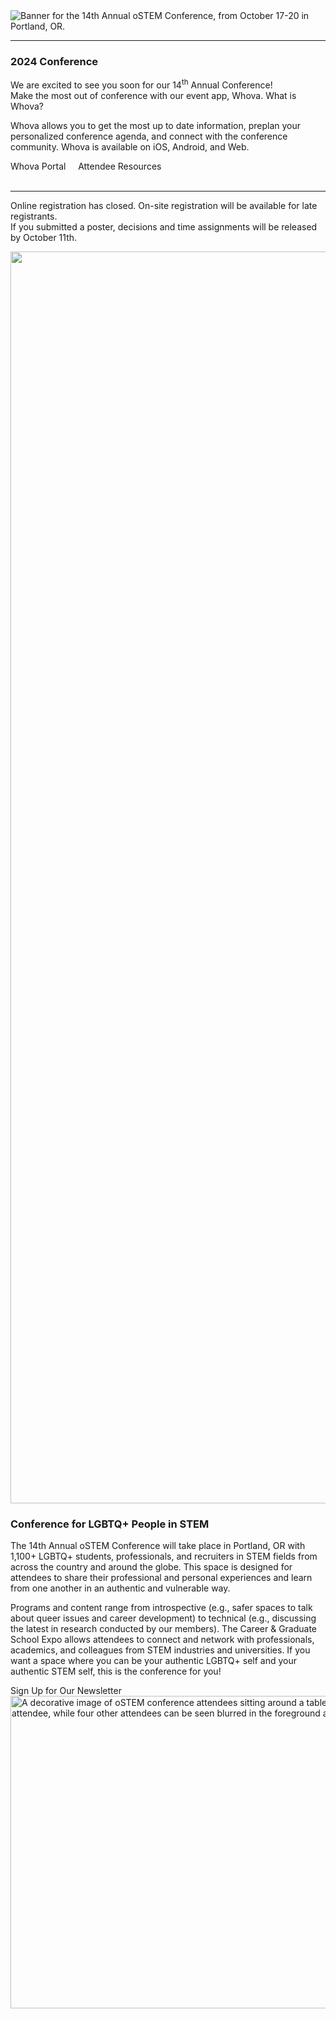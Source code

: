 

<SiteLayout>

<div className="border-chill-green border-solid text-center">
  <picture>
    <source srcSet="/images/2024/14th_banner_square.webp" media='(orientation: portrait)'/>
    <img
      alt="Banner for the 14th Annual oSTEM Conference, from October 17-20 in Portland, OR."
      src="/images/2024/14th_annual_banner.png"
      className="flex w-200 mx-auto rounded"
    />
  </picture>
</div>
<hr className='border-dark-teal border-2 mt-2 rounded'/>

<div className="grid md:grid-cols-5">
  <div className="rounded md:col-span-5 mt-8 border-4 border-dark-teal border-solid bg-dark-teal">
    <h3 className="p-4 pt-3">2024 Conference</h3>
    <div className="bg-primary text-center rounded">
      <div className='pt-4'>
        <span >We are excited to see you soon for our 14<sup>th</sup> Annual Conference!<br/>Make the most out of conference with our event app, Whova. </span> 
        <Popover className='inline-block'>
          <Popover.Button><a>What is Whova?</a></Popover.Button>
          <Popover.Panel className='absolute z-10 mt-1 bg-primary border border-secondary px-3 py-1 mr-2 rounded'><p>Whova allows you to get the most up to date information, preplan your personalized conference agenda, and connect with the conference community. Whova is available on iOS, Android, and Web.</p></Popover.Panel>
        </Popover>
      </div>
      <ConferenceCountdown></ConferenceCountdown>
      <div className="text-xl text-center p-2">
        <CTAButton onClick="https://whova.com/portal/ostem_202411/" backgroundColor="ostem-blue" target='_blank' className='mb-4 md:mb-0'>Whova Portal</CTAButton>
        &nbsp;&nbsp;&nbsp;
        <CTAButton onClick="/2024/attend/resources" backgroundColor="bright-peach" target='_self'>Attendee Resources</CTAButton>
        <br/>
      </div>
      <br/>
      <hr className='border-dark-teal border-2'/>
      <p className='p-4'>Online registration has closed. On-site registration will be available for late registrants.<br/>If you submitted a poster, decisions and time assignments will be released by October 11th.</p>
    </div>
  </div>

  <div className="rounded mt-8 md:col-span-5 bg-green-gray border-4 border-green-gray">
    <Image
      src="/images/2023/2023_homepage_bannerupdate.png"
      alt=""
      style={{width: "100%", height: 'auto'}}
      width="6000"
      height="2003"
      className='rounded-t'
    />
    <div className='px-4 py-2'>
    <h3>Conference for LGBTQ+ People in STEM</h3>
    <p>
      The 14th Annual oSTEM Conference will take place in Portland, OR
      with 1,100+ LGBTQ+ students, professionals, and recruiters in STEM fields
      from across the country and around the globe. This space is designed for
      attendees to share their professional and personal experiences and learn
      from one another in an authentic and vulnerable way. 
    </p>
    <p>
      Programs and content range from introspective (e.g., safer spaces to talk about queer issues
      and career development) to technical (e.g., discussing the latest in
      research conducted by our members). The Career & Graduate School Expo
      allows attendees to connect and network with professionals, academics, and
      colleagues from STEM industries and universities. If you want a space where you can be your 
      authentic LGBTQ+ self and your authentic STEM self, this is the conference for you!
    </p>
    </div>
  </div>
</div>

<div className="text-xl flex justify-center p-8">
  <CTAButton
    onClick="https://www.ostem.org/page/newsletter"
    backgroundColor="bright-peach"
  >
    Sign Up for Our Newsletter
  </CTAButton>
</div>

<div className="mt-8 rounded">
  <Image
    className="rounded"
    src="/images/2023/2023_homepage_image.jpg"
    alt="A decorative image of oSTEM conference attendees sitting around a table. One attendee is in focus looking at another attendee, while four other attendees can be seen blurred in the foreground and background."
    style={{width: "100%", height: 'auto'}}
    width="800"
    height="500"
  />
</div>

</SiteLayout>
